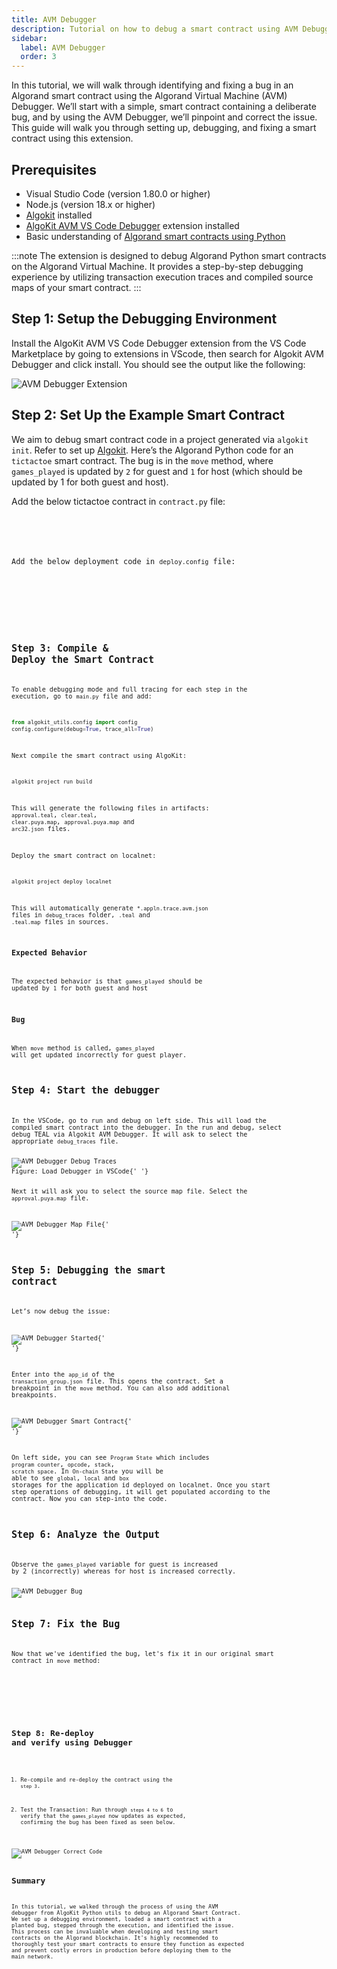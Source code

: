 ```yaml
---
title: AVM Debugger
description: Tutorial on how to debug a smart contract using AVM Debugger
sidebar:
  label: AVM Debugger
  order: 3
---
```



In this tutorial, we will walk through identifying and fixing a bug in an Algorand smart contract using the Algorand Virtual Machine (AVM) Debugger. We’ll start with a simple, smart contract containing a deliberate bug, and by using the AVM Debugger, we’ll pinpoint and correct the issue. This guide will walk you through setting up, debugging, and fixing a smart contract using this extension.

## Prerequisites

- Visual Studio Code (version 1.80.0 or higher)
- Node.js (version 18.x or higher)
- [Algokit](/build/algokit/what-is-algokit) installed
- [AlgoKit AVM VS Code Debugger](https://github.com/microsoft/vscode-mock-debug) extension installed
- Basic understanding of [Algorand smart contracts using Python](/build/smart_contracts/python/overview)

:::note
The extension is designed to debug Algorand Python smart contracts on the Algorand Virtual Machine. It provides a step-by-step debugging experience by utilizing transaction execution traces and compiled source maps of your smart contract.
:::

## Step 1: Setup the Debugging Environment

Install the AlgoKit AVM VS Code Debugger extension from the VS Code Marketplace by going to extensions in VScode, then search for Algokit AVM Debugger and click install. You should see the output like the following:

<Image src={avmDebuggerExtension} alt='AVM Debugger Extension' />

## Step 2: Set Up the Example Smart Contract

We aim to debug smart contract code in a project generated via `algokit init`. Refer to set up [Algokit](/build/algokit/what-is-algokit). Here’s the Algorand Python code for an `tictactoe` smart contract. The bug is in the `move` method, where `games_played` is updated by `2` for guest and `1` for host (which should be updated by 1 for both guest and host).

Add the below tictactoe contract in `contract.py` file:

<Tabs syncKey='lang'>
  <TabItem label='Python' icon='seti:python'>
    <Code
      code={avmDebuggerExample}
      lang='py'
      frame='none'
      showLineNumbers={false}
    />
  </TabItem>
</Tabs>

Add the below deployment code in `deploy.config` file:

<Tabs syncKey='lang'>
  <TabItem label='Python' icon='seti:python'>
    <Code
      code={avmDebuggerDeployConfig}
      lang='py'
      frame='none'
      showLineNumbers={false}
    />
  </TabItem>
</Tabs>

## Step 3: Compile & Deploy the Smart Contract

To enable debugging mode and full tracing for each step in the execution, go to `main.py` file and add:

```python showLineNumbers=false
from algokit_utils.config import config
config.configure(debug=True, trace_all=True)
```

Next compile the smart contract using AlgoKit:

```bash
algokit project run build
```

This will generate the following files in artifacts: `approval.teal`, `clear.teal`, `clear.puya.map`, `approval.puya.map` and `arc32.json` files.

Deploy the smart contract on localnet:

```bash
algokit project deploy localnet
```

This will automatically generate `*.appln.trace.avm.json` files in `debug_traces` folder, `.teal` and `.teal.map` files in sources.

### Expected Behavior

The expected behavior is that
`games_played` should be updated by `1` for both guest and host

### Bug

When `move` method is called, `games_played` will get updated incorrectly for guest player.

## Step 4: Start the debugger

In the VSCode, go to run and debug on left side. This will load the compiled smart contract into the debugger. In the run and debug, select debug TEAL via Algokit AVM Debugger. It will ask to select the appropriate `debug_traces` file.

<Image src={avmDebuggerDebugTraces} alt='AVM Debugger Debug Traces' />
Figure: Load Debugger in VSCode{' '}

Next it will ask you to select the source map file. Select the `approval.puya.map` file.

<Image src={avmDebuggerMapFile} alt='AVM Debugger Map File' />{' '}

## Step 5: Debugging the smart contract

Let’s now debug the issue:

<Image src={avmDebuggerStarted} alt='AVM Debugger Started' />{' '}

Enter into the `app_id` of the `transaction_group.json` file. This opens the contract. Set a breakpoint in the `move` method. You can also add additional breakpoints.

<Image src={avmDebuggerSmartContract} alt='AVM Debugger Smart Contract' />{' '}

On left side, you can see `Program State` which includes `program counter`, `opcode`, `stack`, `scratch space`. In `On-chain State` you will be able to see `global`, `local` and `box` storages for the application id deployed on localnet. Once you start step operations of debugging, it will get populated according to the contract. Now you can step-into the code.

## Step 6: Analyze the Output

Observe the `games_played` variable for guest is increased by 2 (incorrectly) whereas for host is increased correctly.

<Image src={avmDebuggerIncorrectCode} alt='AVM Debugger Bug' />

## Step 7: Fix the Bug

Now that we've identified the bug, let's fix it in our original smart contract in `move` method:

<Tabs syncKey='lang'>
  <TabItem label='Python' icon='seti:python'>
    <Code
      code={avmDebuggerFixed}
      lang='py'
      frame='none'
      showLineNumbers={false}
    />
  </TabItem>
</Tabs>

## Step 8: Re-deploy and verify using Debugger

1. Re-compile and re-deploy the contract using the `step 3`.

2. Test the Transaction:
   Run through `steps 4 to 6` to verify that the `games_played` now updates as expected, confirming the bug has been fixed as seen below.

<Image src={avmDebuggerCorrectCode} alt='AVM Debugger Correct Code' />

## Summary

In this tutorial, we walked through the process of using the AVM debugger from AlgoKit Python utils to debug an Algorand Smart Contract. We set up a debugging environment, loaded a smart contract with a planted bug, stepped through the execution, and identified the issue. This process can be invaluable when developing and testing smart contracts on the Algorand blockchain. It's highly recommended to thoroughly test your smart contracts to ensure they function as expected and prevent costly errors in production before deploying them to the main network.
